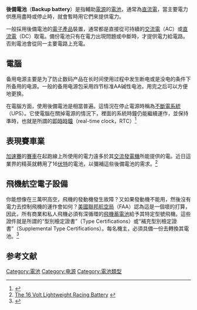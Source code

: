 '''後備電池'''（'''Backup battery'''）是指輔助[[電源|電源]]的[[電池|電池]]，通常為[[直流電|直流電]]，當主要電力供應用盡時或停止時，就會暫時用它們來提供電力。

一般採用後備電池的[[電子產品|電子產品]]裝置，通常都是直接從可持續的[[交流電|交流電]]（AC）或[[直流電|直流電]]（DC）取電。備份電池只有在電力出現問題或中斷時，才提供電力給電路。否則電池會從同一主要電路上充電。

==電腦==
备用电源主要是为了防止数码产品在长时间使用过程中发生断电或是没电的条件下所备用的电源。一般的备用电源包采用四节标准AA碱性电池，用完之后可以方便地更换。

在電腦方面，使用後備電池是相當普遍。這情況在停止電源時稱為[[不斷電系統|不斷電系統]]（UPS）。它使電腦在關掉電源的情況下，裡面的系統時鐘仍能繼續運作，並保持準時，也就是所謂的[[即時時鐘|即時時鐘]]（real-time clock，RTC）<ref>{{Cite web |url=http://www.apc.com/ |title=APC |access-date=2022-02-24 |archive-date=2014-09-02 |archive-url=https://web.archive.org/web/20140902192211/http://www.apc.com/ |dead-url=no }}</ref>

==表現賽車業==
[[加速賽|加速賽]]的[[賽車|賽車]]在起跑線上所使用的電力遠多於其[[交流發電機|交流發電機]]所能提供的電。近日這業界的精英就轉用了16[[伏特|伏特]]的電池，以彌補這些後備電池的需求。<ref>[http://www.rockracingbattery.com/16v.php The 16 Volt Lightweight Racing Battery] {{webarchive|url=https://web.archive.org/web/20070929151653/http://www.rockracingbattery.com/16v.php |date=2007-09-29 }}
</ref> 

==飛機航空電子設備==
你能想像在三萬呎高空，飛機的發動機發生故障？又如果發動機不能用，然後沒有電力去控制飛機的運作會如何？[[美國聯邦航空局|美國聯邦航空局]]（FAA）認為這是一個壞的打算，因此，所有商業和私人飛機必須有深循環的[[飛機蓄電池|飛機蓄電池]]給予其特定型號飛機。這些證件就是所謂的“型別檢定證書”（Type Certifications）或“補充型別檢定證書”（Supplemental Type Certifications）。每名機主，必須具備一份去轉換其電池。<ref>{{Cite web |url=http://www.concordebattery.com/faapma.php |title=Aircraft Batteries |access-date=2007-10-24 |archive-date=2020-11-24 |archive-url=https://web.archive.org/web/20201124212611/http://concordebattery.com/faapma.php |dead-url=no }}</ref>

==参考文献==
<div class="references-small">
<references />
</div>

[[Category:電池|Category:電池]]
[[Category:电源|Category:电源]]
[[Category:電池類型|Category:電池類型]]